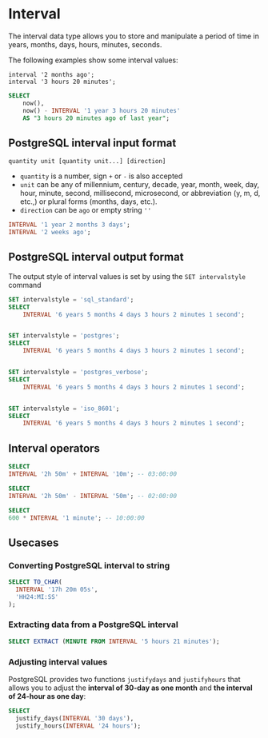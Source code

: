 # Interval

The interval data type allows you to store and manipulate a period of time in years, months, days, hours, minutes, seconds.

The following  examples show some interval values:

```
interval '2 months ago';
interval '3 hours 20 minutes';
```

```sql
SELECT
	now(),
	now() - INTERVAL '1 year 3 hours 20 minutes' 
    AS "3 hours 20 minutes ago of last year";
```

## PostgreSQL interval input format

```
quantity unit [quantity unit...] [direction]
```

- `quantity` is a number, sign `+` or `-` is also accepted
- `unit` can be any of millennium, century, decade, year, month, week, day, hour, minute, second, millisecond, microsecond, or abbreviation (y, m, d, etc.,) or plural forms (months, days, etc.).
- `direction` can be `ago` or empty string `''`

```sql
INTERVAL '1 year 2 months 3 days';
INTERVAL '2 weeks ago';
```

## PostgreSQL interval output format

The output style of interval values is set by using the `SET intervalstyle` command

```sql
SET intervalstyle = 'sql_standard';
SELECT
	INTERVAL '6 years 5 months 4 days 3 hours 2 minutes 1 second';


SET intervalstyle = 'postgres';
SELECT
	INTERVAL '6 years 5 months 4 days 3 hours 2 minutes 1 second';


SET intervalstyle = 'postgres_verbose';
SELECT
	INTERVAL '6 years 5 months 4 days 3 hours 2 minutes 1 second';


SET intervalstyle = 'iso_8601';
SELECT
	INTERVAL '6 years 5 months 4 days 3 hours 2 minutes 1 second';
```

## Interval operators

```sql
SELECT
INTERVAL '2h 50m' + INTERVAL '10m'; -- 03:00:00

SELECT
INTERVAL '2h 50m' - INTERVAL '50m'; -- 02:00:00

SELECT
600 * INTERVAL '1 minute'; -- 10:00:00
```

## Usecases

### Converting PostgreSQL interval to string

```sql
SELECT TO_CHAR(
  INTERVAL '17h 20m 05s',
  'HH24:MI:SS'
);
```

### Extracting data from a PostgreSQL interval

```sql
SELECT EXTRACT (MINUTE FROM INTERVAL '5 hours 21 minutes');
```

### Adjusting interval values

PostgreSQL provides two functions `justifydays` and `justifyhours` that allows you to adjust the **interval of 30-day as one month** and **the interval of 24-hour as one day**:

```sql
SELECT
  justify_days(INTERVAL '30 days'),
  justify_hours(INTERVAL '24 hours');
```
